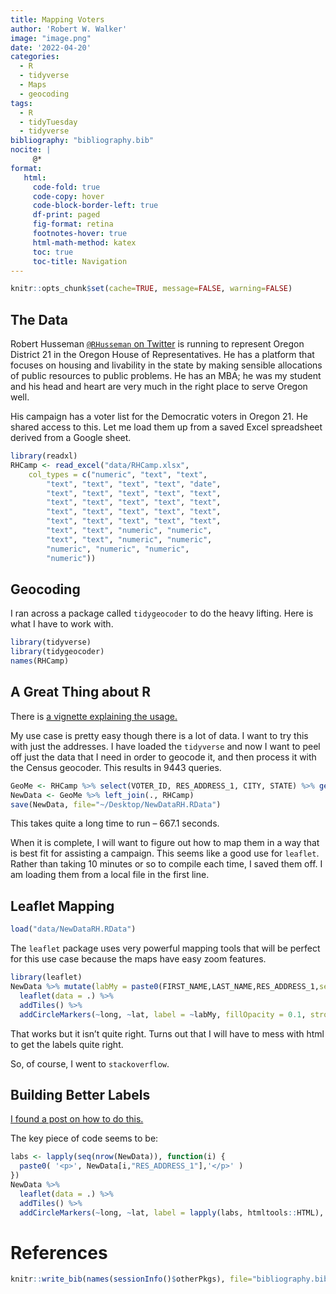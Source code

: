 ```yaml
---
title: Mapping Voters
author: 'Robert W. Walker'
image: "image.png"
date: '2022-04-20'
categories:
  - R
  - tidyverse
  - Maps
  - geocoding
tags:
  - R
  - tidyTuesday
  - tidyverse
bibliography: "bibliography.bib"
nocite: |
     @*
format: 
   html:
     code-fold: true
     code-copy: hover
     code-block-border-left: true
     df-print: paged
     fig-format: retina
     footnotes-hover: true
     html-math-method: katex
     toc: true
     toc-title: Navigation
---
```


```r
knitr::opts_chunk$set(cache=TRUE, message=FALSE, warning=FALSE)
```



## The Data

Robert Husseman [`@RHusseman` on Twitter](https://twitter.com/RHusseman/) is running to represent Oregon District 21 in the Oregon House of Representatives. He has a platform that focuses on housing and livability in the state by making sensible allocations of public resources to public problems. He has an MBA; he was my student and his head and heart are very much in the right place to serve Oregon well.

His campaign has a voter list for the Democratic voters in Oregon 21. He shared access to this. Let me load them up from a saved Excel spreadsheet derived from a Google sheet.

```r
library(readxl)
RHCamp <- read_excel("data/RHCamp.xlsx", 
    col_types = c("numeric", "text", "text", 
        "text", "text", "text", "text", "date", 
        "text", "text", "text", "text", "text", 
        "text", "text", "text", "text", "text", 
        "text", "text", "text", "text", "text", 
        "text", "text", "text", "text", "text", 
        "text", "text", "numeric", "numeric", 
        "text", "text", "numeric", "numeric", 
        "numeric", "numeric", "numeric", 
        "numeric"))
```

## Geocoding

I ran across a package called `tidygeocoder` to do the heavy lifting. Here is what I have to work with.

```r
library(tidyverse)
library(tidygeocoder)
names(RHCamp)
```

## A Great Thing about R

There is [a vignette explaining the usage.](https://cran.r-project.org/web/packages/tidygeocoder/vignettes/tidygeocoder.html)

My use case is pretty easy though there is a lot of data. I want to try this with just the addresses. I have loaded the `tidyverse` and now I want to peel off just the data that I need in order to geocode it, and then process it with the Census geocoder. This results in 9443 queries.

```r
GeoMe <- RHCamp %>% select(VOTER_ID, RES_ADDRESS_1, CITY, STATE) %>% geocode(street = RES_ADDRESS_1, city=CITY, state=STATE, method="census")
NewData <- GeoMe %>% left_join(., RHCamp)
save(NewData, file="~/Desktop/NewDataRH.RData")
```

This takes quite a long time to run -- 667.1 seconds. 

When it is complete, I will want to figure out how to map them in a way that is best fit for assisting a campaign. This seems like a good use for `leaflet`. Rather than taking 10 minutes or so to compile each time, I saved them off. I am loading them from a local file in the first line.

## Leaflet Mapping

```r
load("data/NewDataRH.RData")
```

The `leaflet` package uses very powerful mapping tools that will be perfect for this use case because the maps have easy zoom features.

```r
library(leaflet)
NewData %>% mutate(labMy = paste0(FIRST_NAME,LAST_NAME,RES_ADDRESS_1,sep="\n")) %>%
  leaflet(data = .) %>% 
  addTiles() %>%
  addCircleMarkers(~long, ~lat, label = ~labMy, fillOpacity = 0.1, stroke=FALSE, radius=1.6)
```

That works but it isn't quite right.  Turns out that I will have to mess with html to get the labels quite right.

So, of course, I went to `stackoverflow`.

## Building Better Labels

[I found a post on how to do this.](https://stackoverflow.com/questions/43144596/r-and-leaflet-how-to-arrange-label-text-across-multiple-lines)

The key piece of code seems to be:

```r
labs <- lapply(seq(nrow(NewData)), function(i) {
  paste0( '<p>', NewData[i,"RES_ADDRESS_1"],'</p>' )
})
NewData %>%
  leaflet(data = .) %>% 
  addTiles() %>%
  addCircleMarkers(~long, ~lat, label = lapply(labs, htmltools::HTML), fillOpacity = 0.15, stroke=FALSE, radius=1.6)
```


# References

```r
knitr::write_bib(names(sessionInfo()$otherPkgs), file="bibliography.bib")
```

